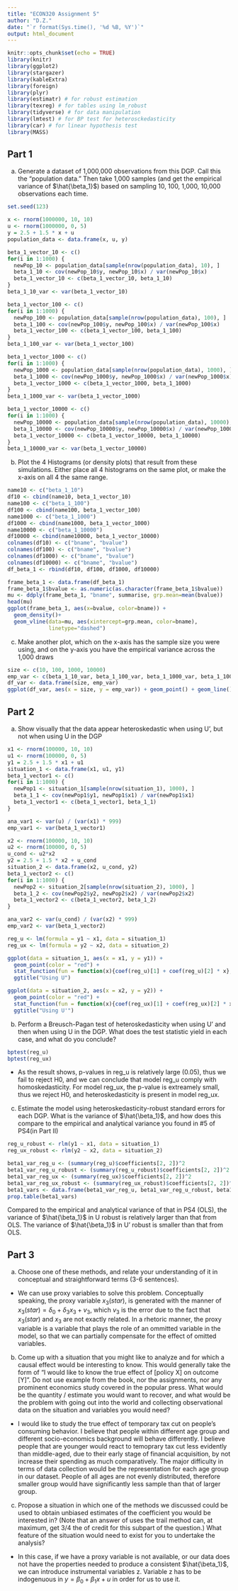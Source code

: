```yaml
---
title: "ECON320 Assignment 5"
author: "D.Z."
date: "`r format(Sys.time(), '%d %B, %Y')`"
output: html_document
---
```


```r
knitr::opts_chunk$set(echo = TRUE)
library(knitr)
library(ggplot2)
library(stargazer)
library(kableExtra)
library(foreign)
library(plyr)
library(estimatr) # for robust estimation
library(texreg) # for tables using lm_robust
library(tidyverse) # for data manipulation
library(lmtest) # for BP test for heterosckedasticity
library(car) # for linear hypothesis test
library(MASS)
```

## Part 1

a. Generate a dataset of 1,000,000 observations from this DGP. Call this the "population data." Then take 1,000 samples (and get the empirical variance of $\hat{\beta_1}$) based on sampling 10, 100, 1,000, 10,000 observations each time.

```r
set.seed(123)

x <- rnorm(1000000, 10, 10)
u <- rnorm(1000000, 0, 5)
y = 2.5 + 1.5 * x + u
population_data <- data.frame(x, u, y)

beta_1_vector_10 <- c()
for(i in 1:1000) {
  newPop_10 <- population_data[sample(nrow(population_data), 10), ]
  beta_1_10 <- cov(newPop_10$y, newPop_10$x) / var(newPop_10$x)
  beta_1_vector_10 <- c(beta_1_vector_10, beta_1_10)
}
beta_1_10_var <- var(beta_1_vector_10)

beta_1_vector_100 <- c()
for(i in 1:1000) {
  newPop_100 <- population_data[sample(nrow(population_data), 100), ]
  beta_1_100 <- cov(newPop_100$y, newPop_100$x) / var(newPop_100$x)
  beta_1_vector_100 <- c(beta_1_vector_100, beta_1_100)
}
beta_1_100_var <- var(beta_1_vector_100)

beta_1_vector_1000 <- c()
for(i in 1:1000) {
  newPop_1000 <- population_data[sample(nrow(population_data), 1000), ]
  beta_1_1000 <- cov(newPop_1000$y, newPop_1000$x) / var(newPop_1000$x)
  beta_1_vector_1000 <- c(beta_1_vector_1000, beta_1_1000)
}
beta_1_1000_var <- var(beta_1_vector_1000)

beta_1_vector_10000 <- c()
for(i in 1:1000) {
  newPop_10000 <- population_data[sample(nrow(population_data), 10000), ]
  beta_1_10000 <- cov(newPop_10000$y, newPop_10000$x) / var(newPop_10000$x)
  beta_1_vector_10000 <- c(beta_1_vector_10000, beta_1_10000)
}
beta_1_10000_var <- var(beta_1_vector_10000)
```

b. Plot the 4 Histograms (or density plots) that result from these simulations. Either place all 4 histograms on the same plot, or make the x-axis on all 4 the same range.

```r
name10 <- c("beta_1_10")
df10 <- cbind(name10, beta_1_vector_10)
name100 <- c("beta_1_100")
df100 <- cbind(name100, beta_1_vector_100)
name1000 <- c("beta_1_1000")
df1000 <- cbind(name1000, beta_1_vector_1000)
name10000 <- c("beta_1_10000")
df10000 <- cbind(name10000, beta_1_vector_10000)
colnames(df10) <- c("bname", "bvalue")
colnames(df100) <- c("bname", "bvalue")
colnames(df1000) <- c("bname", "bvalue")
colnames(df10000) <- c("bname", "bvalue")
df_beta_1 <- rbind(df10, df100, df1000, df10000)

frame_beta_1 <- data.frame(df_beta_1)
frame_beta_1$bvalue <- as.numeric(as.character(frame_beta_1$bvalue))
mu <- ddply(frame_beta_1, "bname", summarise, grp.mean=mean(bvalue))
head(mu)
ggplot(frame_beta_1, aes(x=bvalue, color=bname)) +
  geom_density()+
  geom_vline(data=mu, aes(xintercept=grp.mean, color=bname),
             linetype="dashed")
```

c. Make another plot, which on the x-axis has the sample size you were using, and on the y-axis you have the empirical variance across the 1,000 draws

```r
size <- c(10, 100, 1000, 10000)
emp_var <- c(beta_1_10_var, beta_1_100_var, beta_1_1000_var, beta_1_10000_var)
df_var <- data.frame(size, emp_var)
ggplot(df_var, aes(x = size, y = emp_var)) + geom_point() + geom_line()
```

## Part 2

a. Show visually that the data appear heteroskedastic when using U', but not when using U in the DGP 

```r
x1 <- rnorm(100000, 10, 10)
u1 <- rnorm(100000, 0, 5)
y1 = 2.5 + 1.5 * x1 + u1
situation_1 <- data.frame(x1, u1, y1)
beta_1_vector1 <- c()
for(i in 1:1000) {
  newPop1 <- situation_1[sample(nrow(situation_1), 1000), ]
  beta_1_1 <- cov(newPop1$y1, newPop1$x1) / var(newPop1$x1)
  beta_1_vector1 <- c(beta_1_vector1, beta_1_1)
}

ana_var1 <- var(u) / (var(x1) * 999)
emp_var1 <- var(beta_1_vector1)

x2 <- rnorm(100000, 10, 10)
u2 <- rnorm(100000, 0, 5)
u_cond <- u2*x2
y2 = 2.5 + 1.5 * x2 + u_cond
situation_2 <- data.frame(x2, u_cond, y2)
beta_1_vector2 <- c()
for(i in 1:1000) {
  newPop2 <- situation_2[sample(nrow(situation_2), 1000), ]
  beta_1_2 <- cov(newPop2$y2, newPop2$x2) / var(newPop2$x2)
  beta_1_vector2 <- c(beta_1_vector2, beta_1_2)
}

ana_var2 <- var(u_cond) / (var(x2) * 999)
emp_var2 <- var(beta_1_vector2)

reg_u <- lm(formula = y1 ~ x1, data = situation_1)
reg_ux <- lm(formula = y2 ~ x2, data = situation_2)

ggplot(data = situation_1, aes(x = x1, y = y1)) +
  geom_point(color = "red") +
  stat_function(fun = function(x){coef(reg_u)[1] + coef(reg_u)[2] * x}, geom = "line", color = "blue") +
  ggtitle("Using U")

ggplot(data = situation_2, aes(x = x2, y = y2)) +
  geom_point(color = "red") +
  stat_function(fun = function(x){coef(reg_ux)[1] + coef(reg_ux)[2] * x}, geom = "line", color = "blue") +
  ggtitle("Using U'")
```

b. Perform a Breusch-Pagan test of heteroskedasticity when using U' and then when using U in the DGP. What does the test statistic yield in each case, and what do you conclude?

```r
bptest(reg_u)
bptest(reg_ux)
```

- As the result shows, p-values in reg_u is relatively large (0.05), thus we fail to reject H0, and we can conclude that model reg_u comply with homoskedasticity. For model reg_ux, the p-value is extreamely small, thus we reject H0, and heteroskedasticity is present in model reg_ux.

c. Estimate the model using heteroskedasticity-robust standard errors for each DGP. What is the variance of $\hat{\beta_1}$, and how does this compare to the empirical and analytical variance you found in #5 of PS4(in Part II)

```r
reg_u_robust <- rlm(y1 ~ x1, data = situation_1)
reg_ux_robust <- rlm(y2 ~ x2, data = situation_2)

beta1_var_reg_u <- (summary(reg_u)$coefficients[2, 2])^2
beta1_var_reg_u_robust <- (summary(reg_u_robust)$coefficients[2, 2])^2
beta1_var_reg_ux <- (summary(reg_ux)$coefficients[2, 2])^2
beta1_var_reg_ux_robust <- (summary(reg_ux_robust)$coefficients[2, 2])^2
beta1_vars <- data.frame(beta1_var_reg_u, beta1_var_reg_u_robust, beta1_var_reg_ux, beta1_var_reg_ux_robust)
prop.table(beta1_vars)
```

Compared to the empirical and analytical variance of that in PS4 (OLS), the variance of $\hat{\beta_1}$ in U robust is relatively larger than that from OLS. The variance of $\hat{\beta_1}$ in U' robust is smaller than that from OLS.

## Part 3

a. Choose one of these methods, and relate your understanding of it in conceptual and straightforward terms (3-6 sentences).

-  We can use proxy variables to solve this problem. Conceptually speaking, the proxy variable $x_3(star)$, is generated with the manner of $x_3(star) = \delta_0 + \delta_3 x_3 + v_3$, which $v_3$ is the error due to the fact that $x_3(star)$ and $x_3$ are not exactly related. In a rhetoric manner, the proxy variable is a variable that plays the role of an ommitted variable in the model, so that we can partially compensate for the effect of omitted variables. 

b. Come up with a situation that you might like to analyze and for which a causal effect would be interesting to know. This would generally take the form of "I would like to know the true effect of [policy X] on outcome [Y]". Do not use example from the book, nor the assignments, nor any prominent economics study covered in the popular press. What would be the quantity / estimate you would want to recover, and what would be the problem with going out into the world and collecting observational data on the situation and variables you would need?

- I would like to study the true effect of temporary tax cut on people's consuming behavior. I believe that people within different age group and different socio-economics background will behave differently. I believe people that are younger would react to temoprary tax cut less evidently than middle-aged, due to their early stage of financial acquisition, by not increase their spending as much comparatively. The major difficulty in terms of data collection would be the representation for each age group in our dataset. People of all ages are not evenly distributed, therefore smaller group would have significantly less sample than that of larger group.

c. Propose a situation in which one of the methods we discussed could be used to obtain unbiased estimates of the coefficient you would be interested in? (Note that an answer of uses the trail method can, at maximum, get 3/4 the of credit for this subpart of the question.) What feature of the situation would need to exist for you to undertake the analysis?

- In this case, if we have a proxy variable is not available, or our data does not have the properties needed to produce a consistent $\hat{\beta_1}$, we can introduce instrumental variables z. Variable z has to be indogenuous in $y = \beta_0 + \beta_1 x + u$ in order for us to use it. 